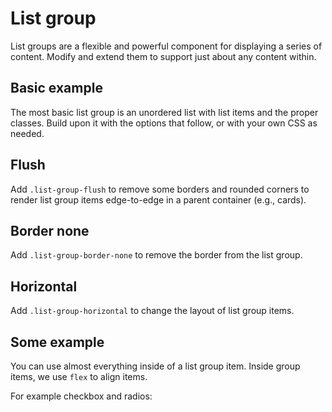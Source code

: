 

# List group

List groups are a flexible and powerful component for displaying a series of content. Modify and extend them to support just about any content within.

## Basic example

The most basic list group is an unordered list with list items and the proper classes. Build upon it with the options that follow, or with your own CSS as needed.

<Canvas of={ChipStories.Example} className='bg-main' />

## Flush

Add `.list-group-flush` to remove some borders and rounded corners to render list group items edge-to-edge in a parent container (e.g., cards).

<Canvas of={ChipStories.Flush} className='bg-main' />

## Border none

Add `.list-group-border-none` to remove the border from the list group.

<Canvas of={ChipStories.BorderNone} className='bg-main' />

## Horizontal

Add `.list-group-horizontal` to change the layout of list group items.

<Canvas of={ChipStories.Horizontal} className='bg-main' />

## Some example

You can use almost everything inside of a list group item. Inside group items, we use `flex` to align items.

For example checkbox and radios:

<Canvas of={ChipStories.Checkbox} className='bg-main' />
<Canvas of={ChipStories.Radio} className='bg-main' />